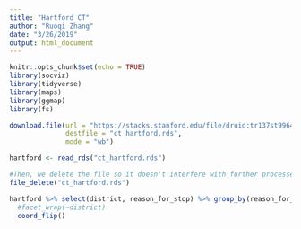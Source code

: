 ```yaml
---
title: "Hartford CT"
author: "Ruoqi Zhang"
date: "3/26/2019"
output: html_document
---
```


```r
knitr::opts_chunk$set(echo = TRUE)
library(socviz)
library(tidyverse)
library(maps)
library(ggmap)
library(fs)
```

```r
download.file(url = "https://stacks.stanford.edu/file/druid:tr137st9964/tr137st9964_ct_hartford_2019_02_25.rds",
              destfile = "ct_hartford.rds",
              mode = "wb")

hartford <- read_rds("ct_hartford.rds")

#Then, we delete the file so it doesn't interfere with further processes
file_delete("ct_hartford.rds")
```

```r
hartford %>% select(district, reason_for_stop) %>% group_by(reason_for_stop) %>% summarize(total = n()) %>% ggplot(aes(x = reason_for_stop, y = total)) + geom_col() +
  #facet_wrap(~district) 
  coord_flip()
```

